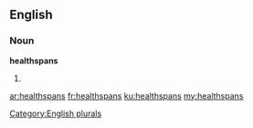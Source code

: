 ==English==

===Noun===
'''healthspans'''

# {{plural of|[[healthspan]]}}

[[Category:English plurals]]

[[ar:healthspans]]
[[fr:healthspans]]
[[ku:healthspans]]
[[my:healthspans]]